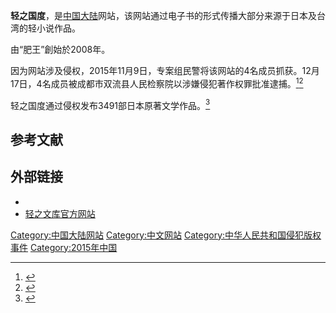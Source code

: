 '''轻之国度'''，是[[中国大陆|中国大陆]]网站，该网站通过电子书的形式传播大部分来源于日本及台湾的轻小说作品。

由“肥王”創始於2008年。

因为网站涉及侵权，2015年11月9日，专案组民警将该网站的4名成员抓获。12月17日，4名成员被成都市双流县人民检察院以涉嫌侵犯著作权罪批准逮捕。<ref>{{Cite web |url=http://mt.sohu.com/20151224/n432481673.shtml |title=“轻之国度和轻之文库”运营4人 因涉嫌侵犯著作权已被逮捕 |access-date=2016-01-10 |archive-date=2016-08-20 |archive-url=https://web.archive.org/web/20160820194612/http://mt.sohu.com/20151224/n432481673.shtml |dead-url=no }}</ref><ref>{{Cite web |url=http://news.163.com/15/1224/04/BBITORIU00014AED.html |title=未经授权刊载轻小说“轻之国度”4名运营者被逮捕 |access-date=2016-01-10 |archive-date=2019-01-21 |archive-url=https://web.archive.org/web/20190121232436/http://news.163.com/15/1224/04/BBITORIU00014AED.html |dead-url=no }}</ref>

轻之国度通过侵权发布3491部日本原著文学作品。<ref>{{Cite web |url=http://sc.sina.com.cn/news/b/2018-04-24/detail-ifzfkmth7222663.shtml |title=成都3名男子专注侵权10年 抄了3491部日本小说 |access-date=2019-01-22 |archive-date=2019-01-23 |archive-url=https://web.archive.org/web/20190123010336/http://sc.sina.com.cn/news/b/2018-04-24/detail-ifzfkmth7222663.shtml |dead-url=no }}</ref>

== 参考文献 ==
{{reflist}}

== 外部链接 ==
*{{官方網站|2=轻之国度官方网站}}
*[http://www.linovel.com 轻之文库官方网站] {{Wayback|url=http://www.linovel.com/ |date=20190727035710 }}

[[Category:中国大陆网站|Category:中国大陆网站]]
[[Category:中文网站|Category:中文网站]]
[[Category:中华人民共和国侵犯版权事件|Category:中华人民共和国侵犯版权事件]]
[[Category:2015年中国|Category:2015年中国]]